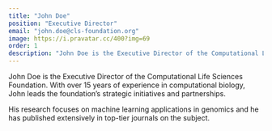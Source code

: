 ```yaml
---
title: "John Doe"
position: "Executive Director"
email: "john.doe@cls-foundation.org"
image: https://i.pravatar.cc/400?img=69
order: 1
description: "John Doe is the Executive Director of the Computational Life Sciences Foundation with over 15 years of experience in computational biology."
---
```


John Doe is the Executive Director of the Computational Life Sciences Foundation. With over 15 years of experience in computational biology, John leads the foundation's strategic initiatives and partnerships.

His research focuses on machine learning applications in genomics and he has published extensively in top-tier journals on the subject.
